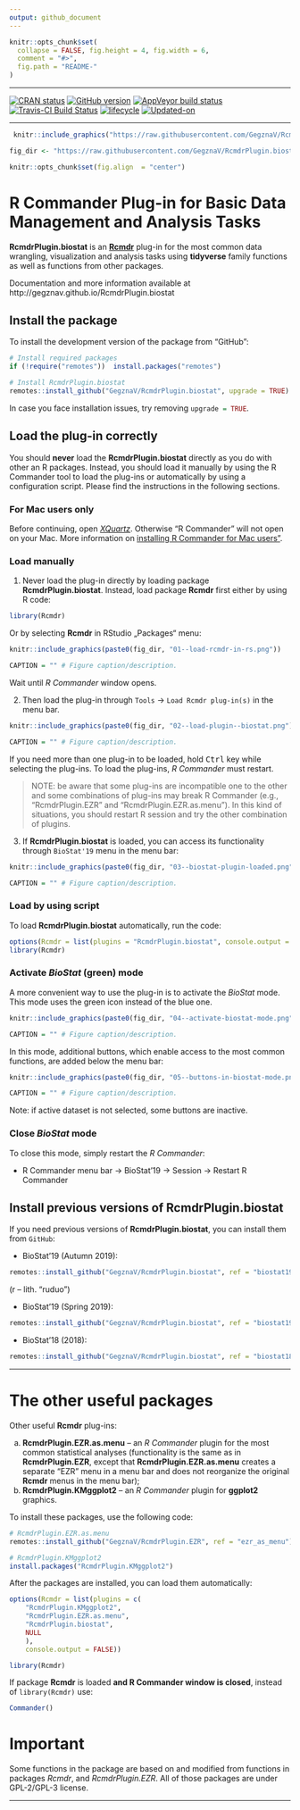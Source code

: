 ```yaml
---
output: github_document
---
```


<!-- README.md is generated from README.Rmd. Please edit that file -->
 
```r
knitr::opts_chunk$set(
  collapse = FALSE, fig.height = 4, fig.width = 6,
  comment = "#>",
  fig.path = "README-"
)
```

***

<!-- badges: start -->
[![CRAN status](https://www.r-pkg.org/badges/version/RcmdrPlugin.biostat)](https://cran.r-project.org/package=RcmdrPlugin.biostat)
[![GitHub version](https://img.shields.io/badge/GitHub-v`r packageVersion("RcmdrPlugin.biostat")`-brightgreen.svg)](https://github.com/GegznaV/RcmdrPlugin.biostat)
[![AppVeyor build status](https://ci.appveyor.com/api/projects/status/hm4h2rjb8ayr2df1/branch/master?svg=true)](https://ci.appveyor.com/project/GegznaV/rcmdrplugin-biostat/branch/master)
[![Travis-CI Build Status](https://travis-ci.com/GegznaV/RcmdrPlugin.biostat.png?branch=master)](https://travis-ci.com/GegznaV/RcmdrPlugin.biostat)
[![lifecycle](https://img.shields.io/badge/lifecycle-experimental-orange.svg)](https://www.tidyverse.org/lifecycle/#experimental)
[![Updated-on](https://img.shields.io/badge/Updated%20on-`r gsub('-', '--', Sys.Date())`-yellowgreen.svg)]()
<!-- badges: end -->

***

```r
 knitr::include_graphics("https://raw.githubusercontent.com/GegznaV/RcmdrPlugin.biostat/master/docs/logo.png") 
``` 
 
```r
fig_dir <- "https://raw.githubusercontent.com/GegznaV/RcmdrPlugin.biostat/master/inst/etc/fig/"

knitr::opts_chunk$set(fig.align  = "center")
```

<!-- 
An *R Commander* Plugin for Basic (Bio)Statistical Routines  
-->

R Commander Plug-in for Basic Data Management and Analysis Tasks {#intro}
==============================================================================

**RcmdrPlugin.biostat** is an [**Rcmdr**](https://CRAN.R-project.org/package=Rcmdr) plug-in for the most common data wrangling, visualization and analysis tasks using **tidyverse** family functions as well as functions from other packages.


Documentation and more information available at http://gegznav.github.io/RcmdrPlugin.biostat


## Install the package {#install}

To install the development version of the package from “GitHub”:

```r
# Install required packages
if (!require("remotes"))  install.packages("remotes")

# Install RcmdrPlugin.biostat
remotes::install_github("GegznaV/RcmdrPlugin.biostat", upgrade = TRUE)
```

In case you face installation issues, try removing `upgrade = TRUE`{.r}.


## Load the plug-in correctly {#load}

You should **never** load the **RcmdrPlugin.biostat** directly as you do with other an R packages.
Instead, you should load it manually by using the R Commander tool to load the plug-ins or automatically by using a configuration script.
Please find the instructions in the following sections.

### For Mac users only

Before continuing, open [*XQuartz*](http://www.xquartz.org/){target="_blank"}.
Otherwise "R Commander" will not open on your Mac. 
More information on [installing R Commander for Mac users"](https://murraystate.instructure.com/courses/1252125/pages/installing-r-commander-on-your-mac){target="_blank"}.

### Load manually

1. Never load the plug-in directly by loading package **RcmdrPlugin.biostat**.
Instead, load package **Rcmdr** first either by using R code:

```r
library(Rcmdr)
```

Or by selecting **Rcmdr** in RStudio „Packages“ menu:

```r
knitr::include_graphics(paste0(fig_dir, "01--load-rcmdr-in-rs.png")) 

CAPTION = "" # Figure caption/description.
```

Wait until *R Commander* window opens.

2. Then load the plug-in through `Tools` → `Load Rcmdr plug-in(s)` in the menu bar.

```r
knitr::include_graphics(paste0(fig_dir, "02--load-plugin--biostat.png")) 

CAPTION = "" # Figure caption/description.
```

If you need more than one plug-in to be loaded, hold <kbd>Ctrl</kbd> key while selecting the plug-ins. To load the plug-ins, *R Commander* must restart.


> NOTE: be aware that some plug-ins are incompatible one to the other and 
  some combinations of plug-ins may break R Commander 
  (e.g., "RcmdrPlugin.EZR" and "RcmdrPlugin.EZR.as.menu").
  In this kind of situations, you should restart R session and try the other 
  combination of plugins.

3. If **RcmdrPlugin.biostat** is loaded, you can access its functionality through `BioStat'19` menu in the menu bar:


```r
knitr::include_graphics(paste0(fig_dir, "03--biostat-plugin-loaded.png")) 

CAPTION = "" # Figure caption/description.
```



### Load by using script

To load **RcmdrPlugin.biostat** automatically, run the code:

```r
options(Rcmdr = list(plugins = "RcmdrPlugin.biostat", console.output = FALSE))
library(Rcmdr)
```


### Activate *BioStat* (green) mode

A more convenient way to use the plug-in is to activate the *BioStat* mode.
This mode uses the green icon instead of the blue one.


```r
knitr::include_graphics(paste0(fig_dir, "04--activate-biostat-mode.png")) 

CAPTION = "" # Figure caption/description.
```

In this mode, additional buttons, which enable access to the most common functions, are added below the menu bar:

```r
knitr::include_graphics(paste0(fig_dir, "05--buttons-in-biostat-mode.png")) 

CAPTION = "" # Figure caption/description.
```

Note: if active dataset is not selected, some buttons are inactive.


### Close *BioStat* mode

To close this mode, simply restart the *R Commander*: 

* R Commander menu bar → BioStat'19 → Session → Restart R Commander


## Install previous versions of **RcmdrPlugin.biostat**

If you need previous versions of **RcmdrPlugin.biostat**, you can install them from `GitHub`:

- BioStat'19 (Autumn 2019):
```r
remotes::install_github("GegznaV/RcmdrPlugin.biostat", ref = "biostat19r")
```
(r -- lith. "ruduo")


- BioStat'19 (Spring 2019):
```r
remotes::install_github("GegznaV/RcmdrPlugin.biostat", ref = "biostat19")
```


- BioStat'18 (2018):
```r
remotes::install_github("GegznaV/RcmdrPlugin.biostat", ref = "biostat18")
```


***

# The other useful packages {#related-packages}

Other useful **Rcmdr** plug-ins:

a. **RcmdrPlugin.EZR.as.menu** -- an *R Commander* plugin for the most common statistical analyses (functionality is the same as in **RcmdrPlugin.EZR**, except that **RcmdrPlugin.EZR.as.menu** creates a separate "EZR" menu in a menu bar and does not reorganize the original **Rcmdr** menus in the menu bar);
b. **RcmdrPlugin.KMggplot2** -- an *R Commander* plugin for **ggplot2** graphics.


To install these packages, use the following code:


```r
# RcmdrPlugin.EZR.as.menu
remotes::install_github("GegznaV/RcmdrPlugin.EZR", ref = "ezr_as_menu")

# RcmdrPlugin.KMggplot2
install.packages("RcmdrPlugin.KMggplot2")
```

After the packages are installed, you can load them automatically:

```r
options(Rcmdr = list(plugins = c(
    "RcmdrPlugin.KMggplot2",
    "RcmdrPlugin.EZR.as.menu",
    "RcmdrPlugin.biostat",
    NULL
    ), 
    console.output = FALSE))

library(Rcmdr)
```

If package **Rcmdr** is loaded **and R Commander window is closed**, instead of `library(Rcmdr)` use:

```r
Commander()
```


# Important

Some functions in the package are based on and modified from functions in packages *Rcmdr*<!--, *RcmdrPlugin.KMggplot2*-->, and *RcmdrPlugin.EZR*.
All of those packages are under GPL-2/GPL-3 license.

***




<!-- * * * -->

<!--  <p align="right"> </p>     -->
